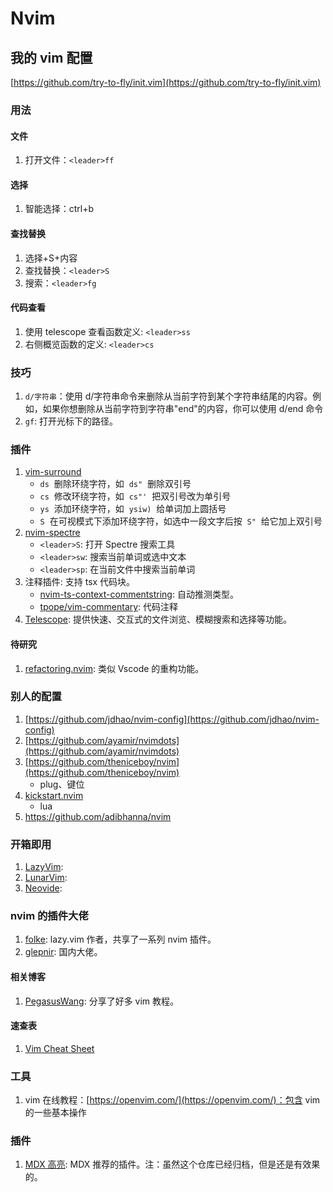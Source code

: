 # Nvim

## 我的 vim 配置

[https://github.com/try-to-fly/init.vim](https://github.com/try-to-fly/init.vim)

### 用法

#### 文件

1. 打开文件：`<leader>ff`

#### 选择

1. 智能选择：ctrl+b

#### 查找替换

1. 选择+S+内容
2. 查找替换：`<leader>S`
3. 搜索：`<leader>fg`

#### 代码查看

1. 使用 telescope 查看函数定义: `<leader>ss`
2. 右侧概览函数的定义: `<leader>cs`

### 技巧

1. `d/字符串`：使用 d/字符串命令来删除从当前字符到某个字符串结尾的内容。例如，如果你想删除从当前字符到字符串"end"的内容，你可以使用 d/end 命令
2. `gf`: 打开光标下的路径。

### 插件

1. [vim-surround](https://github.com/tpope/vim-surround)
   - `ds`  删除环绕字符，如  `ds"`  删除双引号
   - `cs`  修改环绕字符，如  `cs"'`  把双引号改为单引号
   - `ys`  添加环绕字符，如  `ysiw)`  给单词加上圆括号
   - `S`  在可视模式下添加环绕字符，如选中一段文字后按  `S"`  给它加上双引号
2. [nvim-spectre](https://github.com/nvim-pack/nvim-spectre)
   - `<leader>S`: 打开 Spectre 搜索工具
   - `<leader>sw`: 搜索当前单词或选中文本
   - `<leader>sp`: 在当前文件中搜索当前单词
3. 注释插件: 支持 tsx 代码块。
   - [nvim-ts-context-commentstring](https://github.com/JoosepAlviste/nvim-ts-context-commentstring): 自动推测类型。
   - [tpope/vim-commentary](https://github.com/JoosepAlviste/nvim-ts-context-commentstring/wiki/Integrations#vim-commentary): 代码注释
4. [Telescope](./Vim/Telescope.mdx): 提供快速、交互式的文件浏览、模糊搜索和选择等功能。

#### 待研究

1. [refactoring.nvim](https://github.com/ThePrimeagen/refactoring.nvim): 类似 Vscode 的重构功能。

### 别人的配置

1.  [https://github.com/jdhao/nvim-config](https://github.com/jdhao/nvim-config)
2.  [https://github.com/ayamir/nvimdots](https://github.com/ayamir/nvimdots)
3.  [https://github.com/theniceboy/nvim](https://github.com/theniceboy/nvim)
    - plug、键位
4.  [kickstart.nvim](https://github.com/nvim-lua/kickstart.nvim)
    - lua
5.  https://github.com/adibhanna/nvim

### 开箱即用

1. [LazyVim](https://www.lazyvim.org/installation): <Badge github="https://github.com/LazyVim/LazyVim" />
2. [LunarVim](https://www.lunarvim.org/zh-Hans/docs/installation): <Badge github="https://github.com/lunarvim/lunarvim" />
3. [Neovide](https://neovide.dev/): <Badge github="https://github.com/neovide/neovide" />

### nvim 的插件大佬

1. [folke](https://github.com/folke): lazy.vim 作者，共享了一系列 nvim 插件。
2. [glepnir](https://github.com/glepnir): 国内大佬。

#### 相关博客

1. [PegasusWang](https://www.zhihu.com/people/pegasus-wang/posts): 分享了好多 vim 教程。

#### 速查表

1. [Vim Cheat Sheet](https://vim.rtorr.com/lang/zh_cn)

### 工具

1. vim 在线教程：[https://openvim.com/](https://openvim.com/)：包含 vim 的一些基本操作

### 插件

1. [MDX 高亮](https://github.com/jxnblk/vim-mdx-js): MDX 推荐的插件。注：虽然这个仓库已经归档，但是还是有效果的。